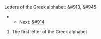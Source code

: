 Letters of the Greek alphabet: &#913, &#945
**Next: [[beta|&#914]]

#The first letter of the Greek alphabet